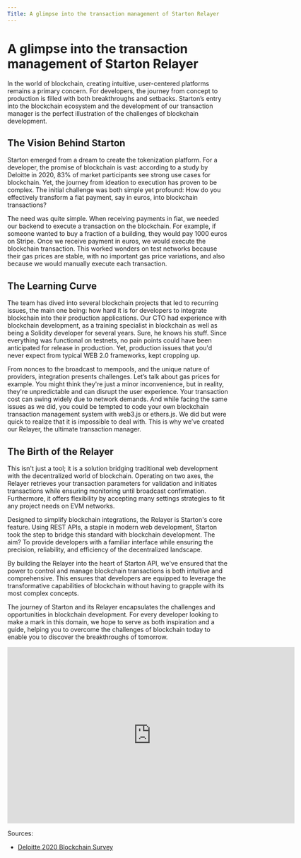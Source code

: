 ```yaml
---
Title: A glimpse into the transaction management of Starton Relayer
---
```


# A glimpse into the transaction management of Starton Relayer

In the world of blockchain, creating intuitive, user-centered platforms remains a primary concern. For developers, the journey from concept to production is filled with both breakthroughs and setbacks. Starton’s entry into the blockchain ecosystem and the development of our transaction manager is the perfect illustration of the challenges of blockchain development.

## The Vision Behind Starton

Starton emerged from a dream to create the tokenization platform. For a developer, the promise of blockchain is vast: according to a study by Deloitte in 2020, 83% of market participants see strong use cases for blockchain. Yet, the journey from ideation to execution has proven to be complex. The initial challenge was both simple yet profound: How do you effectively transform a fiat payment, say in euros, into blockchain transactions?

The need was quite simple. When receiving payments in fiat, we needed our backend to execute a transaction on the blockchain. For example, if someone wanted to buy a fraction of a building, they would pay 1000 euros on Stripe. Once we receive payment in euros, we would execute the blockchain transaction. This worked wonders on test networks because their gas prices are stable, with no important gas price variations, and also because we would manually execute each transaction.

## The Learning Curve

The team has dived into several blockchain projects that led to recurring issues, the main one being: how hard it is for developers to integrate blockchain into their production applications. Our CTO had experience with blockchain development, as a training specialist in blockchain as well as being a Solidity developer for several years. Sure, he knows his stuff. Since everything was functional on testnets, no pain points could have been anticipated for release in production. Yet, production issues that you'd never expect from typical WEB 2.0 frameworks, kept cropping up.

From nonces to the broadcast to mempools, and the unique nature of providers, integration presents challenges. Let’s talk about gas prices for example. You might think they're just a minor inconvenience, but in reality, they're unpredictable and can disrupt the user experience. Your transaction cost can swing widely due to network demands. And while facing the same issues as we did, you could be tempted to code your own blockchain transaction management system with web3.js or ethers.js. We did but were quick to realize that it is impossible to deal with. This is why we’ve created our Relayer, the ultimate transaction manager.

## The Birth of the Relayer

This isn't just a tool; it is a solution bridging traditional web development with the decentralized world of blockchain. Operating on two axes, the Relayer retrieves your transaction parameters for validation and initiates transactions while ensuring monitoring until broadcast confirmation. Furthermore, it offers flexibility by accepting many settings strategies to fit any project needs on EVM networks.

Designed to simplify blockchain integrations, the Relayer is Starton's core feature. Using REST APIs, a staple in modern web development, Starton took the step to bridge this standard with blockchain development. The aim? To provide developers with a familiar interface while ensuring the precision, reliability, and efficiency of the decentralized landscape.

By building the Relayer into the heart of Starton API, we've ensured that the power to control and manage blockchain transactions is both intuitive and comprehensive. This ensures that developers are equipped to leverage the transformative capabilities of blockchain without having to grapple with its most complex concepts.

The journey of Starton and its Relayer encapsulates the challenges and opportunities in blockchain development. For every developer looking to make a mark in this domain, we hope to serve as both inspiration and a guide, helping you to overcome the challenges of blockchain today to enable you to discover the breakthroughs of tomorrow.

<iframe width="650" height="400" src="https://www.youtube.com/embed/51zIBIPiTW8?si=W-mTc6fXs4gG8U26" title="YouTube video player" frameborder="0" allow="accelerometer; autoplay; clipboard-write; encrypted-media; gyroscope; picture-in-picture; web-share" allowfullscreen></iframe>

<br/>


Sources:
- [Deloitte 2020 Blockchain Survey](https://www2.deloitte.com/content/dam/Deloitte/tw/Documents/financial-services/2020-global-blockchain-survey.pdf)